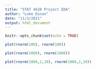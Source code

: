 ```yaml
---
title: "STAT 4620 Project EDA"
author: "Luke Dinan"
date: "11/3/2021"
output: html_document
---
```


```r
knitr::opts_chunk$set(echo = TRUE)
```

```r
plot(rnorm(100), rnorm(100))
```

```r
plot(rnorm(1000), rnorm(1000))
```

```r
plot(rnorm(1000,2,10), rnorm(1000,2,10))
```

